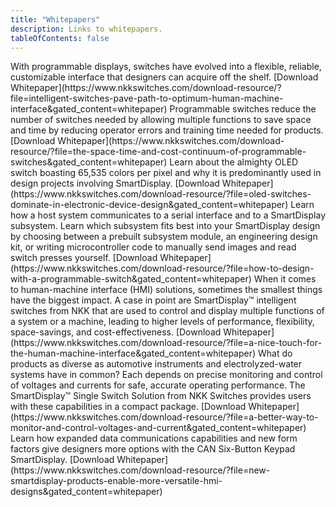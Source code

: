 ```yaml
---
title: "Whitepapers"
description: Links to whitepapers.
tableOfContents: false
---
```

   

<CardGrid>
	<Card title="Intelligent Switches Pave Path To Optimum Human-Machine Interface">		
        With programmable displays, switches have evolved into a flexible, reliable, customizable interface that designers can acquire off the shelf.  
        [Download Whitepaper](https://www.nkkswitches.com/download-resource/?file=intelligent-switches-pave-path-to-optimum-human-machine-interface&gated_content=whitepaper)
	</Card>
	<Card title="The Space-Time (and cost) Continuum of Programmable Switches">
        Programmable switches reduce the number of switches needed by allowing multiple functions to save space and time by reducing operator errors and training time needed for products.  
		[Download Whitepaper](https://www.nkkswitches.com/download-resource/?file=the-space-time-and-cost-continuum-of-programmable-switches&gated_content=whitepaper)
	</Card>
	<Card title="OLED Switches Dominate in Electronic Device Design">
        Learn about the almighty OLED switch boasting 65,535 colors per pixel and why it is predominantly used in design projects involving SmartDisplay.  
		[Download Whitepaper](https://www.nkkswitches.com/download-resource/?file=oled-switches-dominate-in-electronic-device-design&gated_content=whitepaper)
	</Card>	
    <Card title="How to Design with a Programmable Switch">		
        Learn how a host system communicates to a serial interface and to a SmartDisplay subsystem. Learn which subsystem fits best into your SmartDisplay design by choosing between a prebuilt subsystem module, an engineering design kit, or writing microcontroller code to manually send images and read switch presses yourself.  
        [Download Whitepaper](https://www.nkkswitches.com/download-resource/?file=how-to-design-with-a-programmable-switch&gated_content=whitepaper)
	</Card>
	<Card title="A Nice Touch for the Human-Machine Interface">
        When it comes to human-machine interface (HMI) solutions, sometimes the smallest things have the biggest impact. A case in point are SmartDisplay™ intelligent switches from NKK that are used to control and display multiple functions of a system or a machine, leading to higher levels of performance, flexibility, space-savings, and cost-effectiveness.  
		[Download Whitepaper](https://www.nkkswitches.com/download-resource/?file=a-nice-touch-for-the-human-machine-interface&gated_content=whitepaper)
	</Card>
	<Card title="A Better Way to Monitor and Control Voltages and Current">
        What do products as diverse as automotive instruments and electrolyzed-water systems have in common? Each depends on precise monitoring and control of voltages and currents for safe, accurate operating performance. The SmartDisplay™ Single Switch Solution from NKK Switches provides users with these capabilities in a compact package.  
        [Download Whitepaper](https://www.nkkswitches.com/download-resource/?file=a-better-way-to-monitor-and-control-voltages-and-current&gated_content=whitepaper)
	</Card>
    <Card title="New SmartDisplay Products Enable More Versatile HMI Designs">
        Learn how expanded data communications capabilities and new form factors give designers more options with the CAN Six-Button Keypad SmartDisplay.  
		[Download Whitepaper](https://www.nkkswitches.com/download-resource/?file=new-smartdisplay-products-enable-more-versatile-hmi-designs&gated_content=whitepaper)
	</Card>	
</CardGrid>
